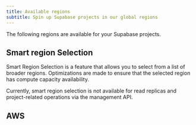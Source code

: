 ```yaml
---
title: Available regions
subtitle: Spin up Supabase projects in our global regions
---
```


The following regions are available for your Supabase projects.

## Smart region Selection

Smart Region Selection is a feature that allows you to select from a list of broader regions. Optimizations are made to ensure that the selected region has compute capacity availability.

<SmartRegionsList />

Currently, smart region selection is not available for read replicas and project-related operations via the management API.

## AWS

<RegionsList />
